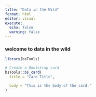 ```yaml
---
title: "Data in the Wild"
format: html
editor: visual
execute:
  echo: false
  warning: false
---
```


### welcome to data in the wild

```r

library(bsTools)

# Create a Bootstrap card
bsTools::bs_card(
  title = "Card Title",

  body = "This is the body of the card."
)

```